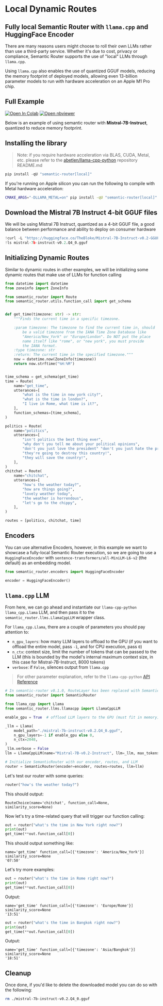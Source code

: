 # Local Dynamic Routes

## Fully local Semantic Router with `llama.cpp` and HuggingFace Encoder

There are many reasons users might choose to roll their own LLMs rather than use a third-party service. Whether it's due to cost, privacy or compliance, Semantic Router supports the use of "local" LLMs through `llama.cpp`.

Using `llama.cpp` also enables the use of quantized GGUF models, reducing the memory footprint of deployed models, allowing even 13-billion parameter models to run with hardware acceleration on an Apple M1 Pro chip.

## Full Example

[![Open In Colab](https://colab.research.google.com/assets/colab-badge.svg)](https://colab.research.google.com/github/aurelio-labs/semantic-router/blob/main/docs/05-local-execution.ipynb)
[![Open nbviewer](https://raw.githubusercontent.com/pinecone-io/examples/master/assets/nbviewer-shield.svg)](https://nbviewer.org/github/aurelio-labs/semantic-router/blob/main/docs/05-local-execution.ipynb)

Below is an example of using semantic router with **Mistral-7B-Instruct**, quantized to reduce memory footprint.

## Installing the library

> Note: if you require hardware acceleration via BLAS, CUDA, Metal, etc. please refer to the [abetlen/llama-cpp-python](https://github.com/abetlen/llama-cpp-python#installation-with-specific-hardware-acceleration-blas-cuda-metal-etc) repository README.md

```python
pip install -qU "semantic-router[local]"
```

If you're running on Apple silicon you can run the following to compile with Metal hardware acceleration:

```bash
CMAKE_ARGS="-DLLAMA_METAL=on" pip install -qU "semantic-router[local]"
```

## Download the Mistral 7B Instruct 4-bit GGUF files

We will be using Mistral 7B Instruct, quantized as a 4-bit GGUF file, a good balance between performance and ability to deploy on consumer hardware

```python
!curl -L "https://huggingface.co/TheBloke/Mistral-7B-Instruct-v0.2-GGUF/resolve/main/mistral-7b-instruct-v0.2.Q4_0.gguf?download=true" -o ./mistral-7b-instruct-v0.2.Q4_0.gguf
!ls mistral-7b-instruct-v0.2.Q4_0.gguf
```

## Initializing Dynamic Routes

Similar to dynamic routes in other examples, we will be initializing some dynamic routes that make use of LLMs for function calling

```python
from datetime import datetime
from zoneinfo import ZoneInfo

from semantic_router import Route
from semantic_router.utils.function_call import get_schema


def get_time(timezone: str) -> str:
    """Finds the current time in a specific timezone.

    :param timezone: The timezone to find the current time in, should
        be a valid timezone from the IANA Time Zone Database like
        "America/New_York" or "Europe/London". Do NOT put the place
        name itself like "rome", or "new york", you must provide
        the IANA format.
    :type timezone: str
    :return: The current time in the specified timezone."""
    now = datetime.now(ZoneInfo(timezone))
    return now.strftime("%H:%M")


time_schema = get_schema(get_time)
time = Route(
    name="get_time",
    utterances=[
        "what is the time in new york city?",
        "what is the time in london?",
        "I live in Rome, what time is it?",
    ],
    function_schemas=[time_schema],
)

politics = Route(
    name="politics",
    utterances=[
        "isn't politics the best thing ever",
        "why don't you tell me about your political opinions",
        "don't you just love the president" "don't you just hate the president",
        "they're going to destroy this country!",
        "they will save the country!",
    ],
)
chitchat = Route(
    name="chitchat",
    utterances=[
        "how's the weather today?",
        "how are things going?",
        "lovely weather today",
        "the weather is horrendous",
        "let's go to the chippy",
    ],
)

routes = [politics, chitchat, time]
```

## Encoders

You can use alternative Encoders, however, in this example we want to showcase a fully-local Semantic Router execution, so we are going to use a `HuggingFaceEncoder` with `sentence-transformers/all-MiniLM-L6-v2` (the default) as an embedding model.

```python
from semantic_router.encoders import HuggingFaceEncoder

encoder = HuggingFaceEncoder()
```

## `llama.cpp` LLM

From here, we can go ahead and instantiate our `llama-cpp-python` `llama_cpp.Llama` LLM, and then pass it to the `semantic_router.llms.LlamaCppLLM` wrapper class.

For `llama_cpp.Llama`, there are a couple of parameters you should pay attention to:

- `n_gpu_layers`: how many LLM layers to offload to the GPU (if you want to offload the entire model, pass `-1`, and for CPU execution, pass `0`)
- `n_ctx`: context size, limit the number of tokens that can be passed to the LLM (this is bounded by the model's internal maximum context size, in this case for Mistral-7B-Instruct, 8000 tokens)
- `verbose`: if `False`, silences output from `llama.cpp`

> For other parameter explanation, refer to the `llama-cpp-python` [API Reference](https://llama-cpp-python.readthedocs.io/en/latest/api-reference/)

```python
# In semantic-router v0.1.0, RouteLayer has been replaced with SemanticRouter
from semantic_router import SemanticRouter

from llama_cpp import Llama
from semantic_router.llms.llamacpp import LlamaCppLLM

enable_gpu = True  # offload LLM layers to the GPU (must fit in memory)

_llm = Llama(
    model_path="./mistral-7b-instruct-v0.2.Q4_0.gguf",
    n_gpu_layers=-1 if enable_gpu else 0,
    n_ctx=2048,
)
_llm.verbose = False
llm = LlamaCppLLM(name="Mistral-7B-v0.2-Instruct", llm=_llm, max_tokens=None)

# Initialize SemanticRouter with our encoder, routes, and LLM
router = SemanticRouter(encoder=encoder, routes=routes, llm=llm)
```

Let's test our router with some queries:

```python
router("how's the weather today?")
```

This should output:
```
RouteChoice(name='chitchat', function_call=None, similarity_score=None)
```

Now let's try a time-related query that will trigger our function calling:

```python
out = router("what's the time in New York right now?")
print(out)
get_time(**out.function_call[0])
```

This should output something like:
```
name='get_time' function_call=[{'timezone': 'America/New_York'}] similarity_score=None
'07:50'
```

Let's try more examples:

```python
out = router("what's the time in Rome right now?")
print(out)
get_time(**out.function_call[0])
```

Output:
```
name='get_time' function_call=[{'timezone': 'Europe/Rome'}] similarity_score=None
'13:51'
```

```python
out = router("what's the time in Bangkok right now?")
print(out)
get_time(**out.function_call[0])
```

Output:
```
name='get_time' function_call=[{'timezone': 'Asia/Bangkok'}] similarity_score=None
'18:51'
```

## Cleanup

Once done, if you'd like to delete the downloaded model you can do so with the following:

```bash
rm ./mistral-7b-instruct-v0.2.Q4_0.gguf
``` 